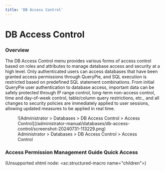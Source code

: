 ```yaml
---
title: 'DB Access Control'
---
```


# DB Access Control

### Overview

The DB Access Control menu provides various forms of access control based on roles and attributes to manage database access and security at a high level. Only authenticated users can access databases that have been granted access permissions through QueryPie, and SQL execution is restricted based on predefined SQL statement combinations. From initial QueryPie user authentication to database access, important data can be safely protected through IP range control, long-term non-access control, time and day-of-week control, table/column query restrictions, etc., and all changes to security policies are immediately applied to user sessions, allowing updated measures to be applied in real time.

<figure data-layout="center" data-align="center">
![Administrator &gt; Databases &gt; DB Access Control &gt; Access Control](/administrator-manual/databases/db-access-control/screenshot-20240731-113229.png)
<figcaption>
Administrator &gt; Databases &gt; DB Access Control &gt; Access Control
</figcaption>
</figure>


### Access Permission Management Guide Quick Access

(Unsupported xhtml node: &lt;ac:structured-macro name="children"&gt;)
